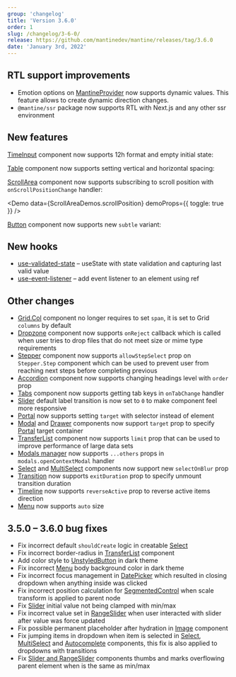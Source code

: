 ```yaml
---
group: 'changelog'
title: 'Version 3.6.0'
order: 1
slug: /changelog/3-6-0/
release: https://github.com/mantinedev/mantine/releases/tag/3.6.0
date: 'January 3rd, 2022'
---
```



## RTL support improvements

- Emotion options on [MantineProvider](https://mantine.dev/theming/rtl/) now supports dynamic values. This feature allows to create dynamic direction changes.
- `@mantine/ssr` package now supports RTL with Next.js and any other ssr environment

## New features

[TimeInput](https://mantine.dev/dates/time-input/) component now supports 12h format and empty initial state:

<Demo data={TimeInputDemos.usage} />

<Demo data={TimeInputDemos.format} />

[Table](https://mantine.dev/core/table/) component now supports setting vertical and horizontal spacing:

<Demo data={TableDemos.spacingConfigurator} />

[ScrollArea](https://mantine.dev/core/scroll-area/) component now supports subscribing to scroll position with `onScrollPositionChange` handler:

<Demo data={ScrollAreaDemos.scrollPosition} demoProps={{ toggle: true }} />

[Button](https://mantine.dev/core/button/) component now supports new `subtle` variant:

<Demo data={ButtonDemos.variants} />

## New hooks

- [use-validated-state](https://mantine.dev/hooks/use-validated-state/) – useState with state validation and capturing last valid value
- [use-event-listener](https://mantine.dev/hooks/use-event-listener/) – add event listener to an element using ref

## Other changes

- [Grid.Col](https://mantine.dev/core/grid/) component no longer requires to set `span`, it is set to Grid `columns` by default
- [Dropzone](https://mantine.dev/others/dropzone/) component now supports `onReject` callback which is called when user tries to drop files that do not meet size or mime type requirements
- [Stepper](https://mantine.dev/core/stepper/) component now supports `allowStepSelect` prop on `Stepper.Step` component which can be used to prevent user from reaching next steps before completing previous
- [Accordion](https://mantine.dev/core/accordion/) component now supports changing headings level with `order` prop
- [Tabs](https://mantine.dev/core/tabs/) component now supports getting tab keys in `onTabChange` handler
- [Slider](https://mantine.dev/core/slider/) default label transition is now set to `0` to make component feel more responsive
- [Portal](https://mantine.dev/core/portal/) now supports setting `target` with selector instead of element
- [Modal](https://mantine.dev/core/modal/) and [Drawer](https://mantine.dev/core/drawer/) components now support `target` prop to specify [Portal](https://mantine.dev/core/portal/) target container
- [TransferList](https://mantine.dev/core/transfer-list/) component now supports `limit` prop that can be used to improve performance of large data sets
- [Modals manager](https://mantine.dev/others/modals/) now supports `...others` props in `modals.openContextModal` handler
- [Select](https://mantine.dev/core/select/) and [MultiSelect](https://mantine.dev/core/multi-select/) components now support new `selectOnBlur` prop
- [Transition](https://mantine.dev/core/transition/) now supports `exitDuration` prop to specify unmount transition duration
- [Timeline](https://mantine.dev/core/timeline/) now supports `reverseActive` prop to reverse active items direction
- [Menu](https://mantine.dev/core/menu/) now supports `auto` size

## 3.5.0 – 3.6.0 bug fixes

- Fix incorrect default `shouldCreate` logic in creatable [Select](https://mantine.dev/core/select/)
- Fix incorrect border-radius in [TransferList](https://mantine.dev/core/transfer-list/) component
- Add color style to [UnstyledButton](https://mantine.dev/core/button/#unstyled-button) in dark theme
- Fix incorrect [Menu](https://mantine.dev/core/menu/) body background color in dark theme
- Fix incorrect focus management in [DatePicker](https://mantine.dev/dates/date-picker/) which resulted in closing dropdown when anything inside was clicked
- Fix incorrect position calculation for [SegmentedControl](https://mantine.dev/core/segmented-control/) when scale transform is applied to parent node
- Fix [Slider](https://mantine.dev/core/slider/) initial value not being clamped with min/max
- Fix incorrect value set in [RangeSlider](https://mantine.dev/core/slider/) when user interacted with slider after value was force updated
- Fix possible permanent placeholder after hydration in [Image](https://mantine.dev/core/image/) component
- Fix jumping items in dropdown when item is selected in [Select](https://mantine.dev/core/select/), [MultiSelect](https://mantine.dev/core/multi-select/) and [Autocomplete](https://mantine.dev/core/autocomplete/) components, this fix is also applied to dropdowns with transitions
- Fix [Slider and RangeSlider](https://mantine.dev/core/slider/) components thumbs and marks overflowing parent element when is the same as min/max
